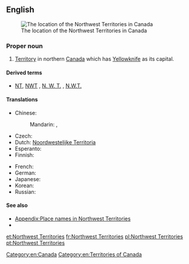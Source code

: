 ==English==
[[File:Northwest Territories-map.png|thumb|The location of the Northwest Territories in Canada]]

===Proper noun===
{{en-proper noun|sg=[[northwest|Northwest]] [[territories|Territories]]}}

# [[territory|Territory]] in northern [[Canada]] which has [[Yellowknife]] as its capital.

====Derived terms====
* [[NT]], [[NWT]] , [[N. W. T.]] , [[N.W.T.]] {{qualifier|abbreviation}}

====Translations====
{{trans-top|Territory in northern Canada}}
* Chinese:
*: Mandarin: {{t|zh|西北地區|sc=Hani}}, {{t|zh|西北地区|tr=Xī-Běi dìqū|sc=Hani}}
* Czech: {{t|cs|Severozápadní teritoria|n|p}}
* Dutch: [[Noordwestelijke Territoria]]
* Esperanto: {{t|eo|Nordokcidentaj Teritorioj}}
* Finnish: {{t|fi|Luoteisterritoriot|p}}
{{trans-mid}}
* French: {{t+|fr|Territoires du Nord-Ouest|m|p}}
* German: {{t|de|Nordwest-Territorien|f|p}}
* Japanese: {{t|ja|ノースウエスト準州|tr=Nōsuwesuto junshū|sc=Jpan}}
* Korean: {{t|ko|노스웨스트 준주|tr=Noseuweseuteu junju|sc=Kore}}
* Russian: {{t|ru|Северо-Западные территории|f|p|tr=Sévero-Západnyje territórii|sc=Cyrl}}
{{trans-bottom}}

====See also====
* [[Appendix:Place names in Northwest Territories]]
* {{pedia}}

[[Category:en:Canada]]
[[Category:en:Territories of Canada]]

[[et:Northwest Territories]]
[[fr:Northwest Territories]]
[[pl:Northwest Territories]]
[[pt:Northwest Territories]]